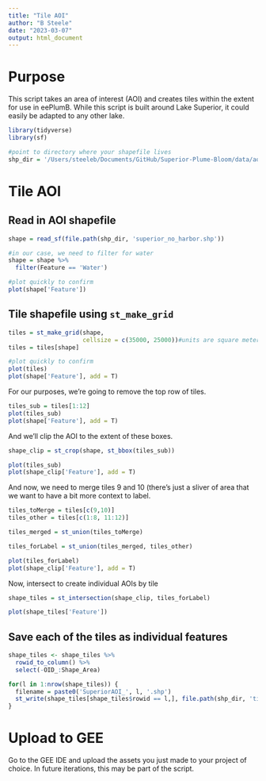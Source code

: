 ```yaml
---
title: "Tile AOI"
author: "B Steele"
date: "2023-03-07"
output: html_document
---
```


# Purpose

This script takes an area of interest (AOI) and creates tiles within the extent for use in eePlumB. While this script is built around Lake Superior, it could easily be adapted to any other lake.

```r
library(tidyverse)
library(sf)

#point to directory where your shapefile lives
shp_dir = '/Users/steeleb/Documents/GitHub/Superior-Plume-Bloom/data/aoi/'
```

# Tile AOI

## Read in AOI shapefile

```r
shape = read_sf(file.path(shp_dir, 'superior_no_harbor.shp'))

#in our case, we need to filter for water
shape = shape %>% 
  filter(Feature == 'Water')

#plot quickly to confirm
plot(shape['Feature'])
```

## Tile shapefile using `st_make_grid`

```r
tiles = st_make_grid(shape,
                     cellsize = c(35000, 25000))#units are square meters
tiles = tiles[shape]

#plot quickly to confirm
plot(tiles)
plot(shape['Feature'], add = T)
```

For our purposes, we're going to remove the top row of tiles.

```r
tiles_sub = tiles[1:12]
plot(tiles_sub)
plot(shape['Feature'], add = T)
```

And we'll clip the AOI to the extent of these boxes.

```r
shape_clip = st_crop(shape, st_bbox(tiles_sub))

plot(tiles_sub)
plot(shape_clip['Feature'], add = T)
```

And now, we need to merge tiles 9 and 10 (there's just a sliver of area that we want to have a bit more context to label.

```r
tiles_toMerge = tiles[c(9,10)]
tiles_other = tiles[c(1:8, 11:12)]

tiles_merged = st_union(tiles_toMerge)

tiles_forLabel = st_union(tiles_merged, tiles_other)

plot(tiles_forLabel)
plot(shape_clip['Feature'], add = T)
```

Now, intersect to create individual AOIs by tile

```r
shape_tiles = st_intersection(shape_clip, tiles_forLabel)

plot(shape_tiles['Feature'])
```

## Save each of the tiles as individual features

```r
shape_tiles <- shape_tiles %>% 
  rowid_to_column() %>% 
  select(-OID_:Shape_Area)

for(l in 1:nrow(shape_tiles)) {
  filename = paste0('SuperiorAOI_', l, '.shp')
  st_write(shape_tiles[shape_tiles$rowid == l,], file.path(shp_dir, 'tiledAOI', filename))
}
```

# Upload to GEE

Go to the GEE IDE and upload the assets you just made to your project of choice. In future iterations, this may be part of the script.

